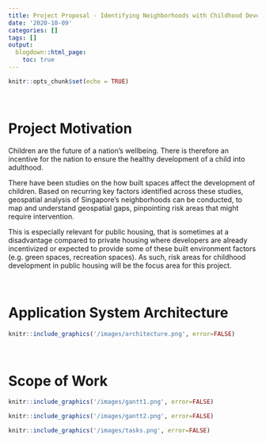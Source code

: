 ```yaml
---
title: Project Proposal - Identifying Neighborhoods with Childhood Developmental Risk through Geospatial Analysis of Built Spaces
date: '2020-10-09'
categories: []
tags: []
output:
  blogdown::html_page:
    toc: true
---
```


```r
knitr::opts_chunk$set(echo = TRUE)
```

<br>

# Project Motivation

Children are the future of a nation's wellbeing. There is therefore an incentive for the nation to ensure the healthy development of a child into adulthood.  

There have been studies on the how built spaces affect the development of children. Based on recurring key factors identified across these studies, geospatial analysis of Singapore’s neighborhoods can be conducted, to map and understand geospatial gaps, pinpointing risk areas that might require intervention.  

This is especially relevant for public housing, that is sometimes at a disadvantage compared to private housing where developers are already incentivized or expected to provide some of these built environment factors (e.g. green spaces, recreation spaces). As such, risk areas for childhood development in public housing will be the focus area for this project.

<br>

# Application System Architecture

```r
knitr::include_graphics('/images/architecture.png', error=FALSE)
```

<br>

# Scope of Work

```r
knitr::include_graphics('/images/gantt1.png', error=FALSE)
```

```r
knitr::include_graphics('/images/gantt2.png', error=FALSE)
```

```r
knitr::include_graphics('/images/tasks.png', error=FALSE)
```

